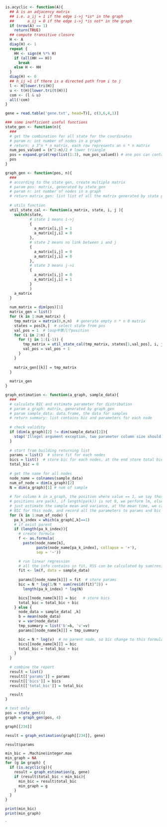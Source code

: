 ```r
is.acyclic <- function(A){
  ## A is an adjacency matrix
  ## i.e. a_ij = 1 if the edge i->j *is* in the graph
  ##      a_ij = 0 if the edge i->j *is not* in the graph
  if (nrow(A) == 1)
    return(TRUE)
  ## compute transitive closure
  H <- A
  diag(H) <- 1
  repeat {
    HH <- sign(H %*% H)
    if (all(HH == H)) 
      break
    else H <- HH
  }
  diag(H) <- 0
  ## h_ij =1 if there is a directed path from i to j
  l <- H[lower.tri(H)]
  u <- t(H)[lower.tri(t(H))]
  com <- (l & u)
  all(!com)
}

```

```r
gene = read.table('gene.txt', head=T)[, c(3,6,4,1)]
```

```r
### some inefficient useful functions
state_gen <- function(n){
  ###
  # get the combination for all state for the coordinates
  # param n: int number of nodes in a graph
  # return: a 3^n * n matrix, each row represents an n * n matrix
  num_pos_valued = (n^2-n)/2 # lower triangle
  pos = expand.grid(rep(list(1:3), num_pos_valued)) # one pos can contains 3 state
  pos
}

graph_gen <- function(pos, n){
  ###
  # according to the state gen, create multiple matrix
  # param pos: matrix, generated by state_gen
  # param n: int number of nodes in a graph
  # return matrix_gen: list list of all the matrix generated by state gen
  
  # utils function
  util_state_cal <- function(a_matrix, state, i, j ){
    switch(state,
           # state 1 means i->j
           {
             a_matrix[i,j] = 1
             a_matrix[j,i] = 0
           },
           # state 2 means no link between i and j
           {
             a_matrix[i,j] = 0
             a_matrix[j,i] = 0             
           },
           # state 3 means j->i
           {
             a_matrix[i,j] = 0
             a_matrix[j,i] = 1             
           }
           )
    a_matrix
  }
  
  num_matrix = dim(pos)[1]
  matrix_gen = list()
  for (k in 1:num_matrix) {
    tmp_matrix = matrix(0,n,n)  # generate empty n * n 0 matrix
    states = pos[k,]  # select state from pos
    val_pos = 1  # loop中第几个position
    for (i in 2:n) {
      for (j in 1:(i-1)) {
        tmp_matrix = util_state_cal(tmp_matrix, states[1,val_pos], i, j)
        val_pos = val_pos + 1
      }
    }
    
    matrix_gen[[k]] = tmp_matrix
  }
  
  matrix_gen
}
```

```r
graph_estimation <- function(a_graph, sample_data){
  ###
  # calculate BIC and estimate parameter for distribution
  # param a_graph: matrix, generated by graph_gen
  # param sample_data: data.frame, the data for samples
  # return summary: list contains bic and parameters for each node
  
  # check validity
  if (dim(a_graph)[2] != dim(sample_data)[2]){
    stop('Illegel argument exception, two parameter column size should equal')
  }
  
  # start from building returning list
  params = list()  # store fit for each nodes
  bics = list()  # store bic for each nodes, at the end store total bic
  total_bic = 0
  
  # get the name for all nodes
  node_name = colnames(sample_data)
  num_of_node = dim(a_graph)[2]
  N = dim(a_graph)[1] # num of sample
  
  # for column k in a_graph, the position where value == 1, we say those.. 
  # positions are pa(k), if length(pa(k)) is not 0, we perform lm, else we
  # just estimate the sample mean and variance, at the mean time, we calculate
  # BIC for this node, and record all the parameters to params and bic 
  for (k in 1:num_of_node) {
    pa_k_index = which(a_graph[,k]==1) 
    # if exist parent
    if (length(pa_k_index)){
      # create formula
      f <- as.formula(
        paste(node_name[k],
              paste(node_name[pa_k_index], collapse = '+'),
              sep = '~'))

      # run linear regression
      # all the info contains in fit, RSS can be calculated by sum(resid(fit)^2)
      fit <- lm(f, data = sample_data)  
      
      params[[node_name[k]]] = fit  # store params
      bic = N * log(1/N * sum(resid(fit)^2)) +
        length(pa_k_index) * log(N)

      bics[[node_name[k]]] = bic   # store bics
      total_bic = total_bic + bic
    } else {
      node_data = sample_data[ ,k]
      b = mean(node_data)
      v = var(node_data)
      tmp_summary = list('b'=b, 'v'=v)
      params[[node_name[k]]] = tmp_summary

      bic = N * log(v)  # no parent node, so bic change to this formula, b:mean
      bics[[node_name[k]]] = bic
      total_bic = total_bic + bic
    }
  }
  
  # combine the report
  result = list()
  result[['params']] = params
  result[['bics']] = bics
  result[['total_bic']] = total_bic

  result
}
```


```r
# test only
pos = state_gen(4)
graph = graph_gen(pos, 4)
```

```r
graph[[234]]
```

```r
result = graph_estimation(graph[[234]], gene)
```

```r
result$params
```
```r
min_bic = .Machine$integer.max
min_graph = NA
for (g in graph) {
  if (is.acyclic(g)){
    result = graph_estimation(g, gene)
    if (result$total_bic < min_bic){
      min_bic = result$total_bic
      min_graph = g
    }
  }
}

print(min_bic)
print(min_graph)
```






`


